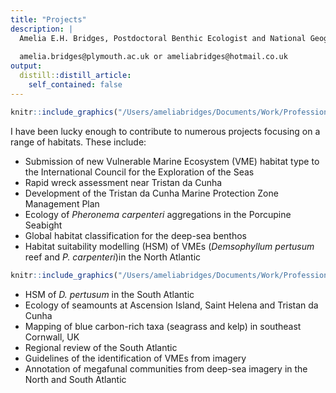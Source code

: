 ```yaml
---
title: "Projects"
description: |
  Amelia E.H. Bridges, Postdoctoral Benthic Ecologist and National Geographic Explorer
  
  amelia.bridges@plymouth.ac.uk or ameliabridges@hotmail.co.uk
output:
  distill::distill_article:
    self_contained: false
---
```


::: {.floatting}
```r
knitr::include_graphics("/Users/ameliabridges/Documents/Work/Professional_website/AEHB-website/Images/StHelena.jpeg")
```

I have been lucky enough to contribute to numerous projects focusing on a range of habitats. These include:

* Submission of new Vulnerable Marine Ecosystem (VME) habitat type to the International Council for the Exploration of the Seas
* Rapid wreck assessment near Tristan da Cunha
* Development of the Tristan da Cunha Marine Protection Zone Management Plan
* Ecology of *Pheronema carpenteri* aggregations in the Porcupine Seabight
* Global habitat classification for the deep-sea benthos
* Habitat suitability modelling (HSM) of VMEs (*Demsophyllum pertusum* reef and *P. carpenteri*)in the North Atlantic 

```r
knitr::include_graphics("/Users/ameliabridges/Documents/Work/Professional_website/AEHB-website/Images/StHelena_diving.jpeg")
```

* HSM of *D. pertusum* in the South Atlantic
* Ecology of seamounts at Ascension Island, Saint Helena and Tristan da Cunha
* Mapping of blue carbon-rich taxa (seagrass and kelp) in southeast Cornwall, UK
* Regional review of the South Atlantic 
* Guidelines of the identification of VMEs from imagery
* Annotation of megafunal communities from deep-sea imagery in the North and South Atlantic

:::
